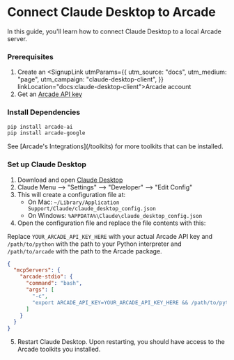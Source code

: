 
# Connect Claude Desktop to Arcade

In this guide, you'll learn how to connect Claude Desktop to a local Arcade server.

<Steps>

### Prerequisites

1. Create an <SignupLink utmParams={{
            utm_source: "docs",
            utm_medium: "page",
            utm_campaign: "claude-desktop-client",
          }} linkLocation="docs:claude-desktop-client">Arcade account</SignupLink>
2. Get an [Arcade API key](/home/api-keys)

### Install Dependencies

```bash
pip install arcade-ai
pip install arcade-google
```
<Tip>
See [Arcade's Integrations](/toolkits) for more toolkits that can be installed.
</Tip>

### Set up Claude Desktop

1. Download and open [Claude Desktop](https://claude.ai/download)
2. Claude Menu --> "Settings" --> "Developer" --> "Edit Config"
3. This will create a configuration file at:
    - On Mac: `~/Library/Application Support/Claude/claude_desktop_config.json`
    - On Windows: `%APPDATA%\Claude\claude_desktop_config.json`
4. Open the configuration file and replace the file contents with this:

Replace `YOUR_ARCADE_API_KEY_HERE` with your actual Arcade API key and `/path/to/python` with the path to your Python interpreter and `/path/to/arcade` with the path to the Arcade package.
  ```json
  {
    "mcpServers": {
      "arcade-stdio": {
        "command": "bash",
        "args": [
          "-c",
          "export ARCADE_API_KEY=YOUR_ARCADE_API_KEY_HERE && /path/to/python /path/to/arcade serve --mcp"
        ]
      }
    }
  }
```


5. Restart Claude Desktop. Upon restarting, you should have access to the Arcade toolkits you installed.

</Steps>